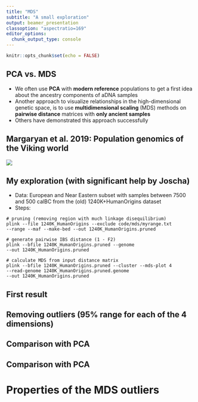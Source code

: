 ```yaml
---
title: "MDS"
subtitle: "A small exploration" 
output: beamer_presentation
classoption: "aspectratio=169"
editor_options: 
  chunk_output_type: console
---
```


```r
knitr::opts_chunk$set(echo = FALSE)
```

## PCA vs. MDS

- We often use **PCA** with **modern reference** populations to get a first idea about the ancestry components of aDNA samples
- Another approach to visualize relationships in the high-dimensional genetic space, is to use **multidimensional scaling** (MDS) methods on **pairwise distance** matrices with **only ancient samples**
- Others have demonstrated this approach successfully

## Margaryan et al. 2019: Population genomics of the Viking world

![](MDS_vikings.jpg)

## My exploration (with significant help by Joscha)

- Data: European and Near Eastern subset with samples between 7500 and 500 calBC from the (old) 1240K+HumanOrigins dataset
- Steps:

```
# pruning (removing region with much linkage disequilibrium)
plink --file 1240K_HumanOrigins --exclude code/mds/myrange.txt 
--range --maf --make-bed --out 1240K_HumanOrigins.pruned

# generate pairwise IBS distance (1 - F2)
plink --bfile 1240K_HumanOrigins.pruned --genome 
--out 1240K_HumanOrigins.pruned

# calculate MDS from input distance matrix
plink --bfile 1240K_HumanOrigins.pruned --cluster --mds-plot 4 
--read-genome 1240K_HumanOrigins.pruned.genome 
--out 1240K_HumanOrigins.pruned
```

## First result


## Removing outliers (95% range for each of the 4 dimensions)


## Comparison with PCA


## Comparison with PCA


# Properties of the MDS outliers


